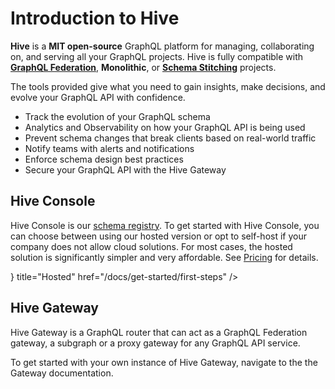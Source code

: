 
# Introduction to Hive

**Hive** is a **MIT open-source** GraphQL platform for managing, collaborating on, and serving all
your GraphQL projects. Hive is fully compatible with [**GraphQL Federation**](/federation),
**Monolithic**, or [**Schema Stitching**](https://the-guild.dev/graphql/stitching) projects.

The tools provided give what you need to gain insights, make decisions, and evolve your GraphQL API
with confidence.

- Track the evolution of your GraphQL schema
- Analytics and Observability on how your GraphQL API is being used
- Prevent schema changes that break clients based on real-world traffic
- Notify teams with alerts and notifications
- Enforce schema design best practices
- Secure your GraphQL API with the Hive Gateway

## Hive Console

Hive Console is our [schema registry](/docs/schema-registry). To get started with Hive Console, you can choose between using our hosted version or opt to
self-host if your company does not allow cloud solutions. For most cases, the hosted solution is
significantly simpler and very affordable. See [Pricing](/pricing) for details.

<Cards>
  <Cards.Card
    arrow
    icon={
      <svg
        width="60"
        height="28"
        viewBox="0 0 57 61"
        fill="none"
        xmlns="http://www.w3.org/2000/svg"
      >
        <path
          fillRule="evenodd"
          clipRule="evenodd"
          d="M0 16.1C0 17.7999 0.900024 19.2999 2.30005 20.1C2.45459 20.203 2.63562 20.2794 2.81592 20.343C2.9856 20.403 3.15454 20.4515 3.30005 20.5H3.40002C3.45203 20.552 3.53125 20.577 3.60925 20.589C3.68115 20.6 3.75208 20.6 3.80005 20.6H3.90002H4.5H5H5.1001C5.15015 20.6 5.2251 20.575 5.30005 20.55C5.375 20.525 5.44995 20.5 5.5 20.5H5.6001C5.65015 20.5 5.7251 20.475 5.80005 20.45C5.875 20.425 5.94995 20.4 6 20.4C7.69995 19.7001 9 18.1 9 16.1C9 15.8784 8.94543 15.7114 8.91699 15.5186C8.90686 15.4502 8.90002 15.3785 8.90002 15.3L27.7 4.5C28 4.40002 28.3 4.30005 28.6001 4.30005C28.9 4.30005 29.2 4.30005 29.5 4.5L45.4 13.7C46 12.2999 46.9 11.1001 48.1001 10.3L31.7 0.800049C30.8 0.300049 29.8 0 28.7 0C27.7 0 26.6 0.300049 25.7 0.800049L6.40002 11.9C5.90002 11.6 5.30005 11.5 4.6001 11.5C2.1001 11.5 0 13.6 0 16.1ZM55.1001 19.5C56.1001 18.7 56.7 17.5 56.7 16.1C56.7 13.6 54.6 11.5 52 11.5C51.5 11.5 51 11.6 50.6001 11.7C50.4 11.7999 50.3 11.8 50.1001 11.9C50.1001 12 50 12 50 12C49.9236 12.0382 49.8618 12.0618 49.8091 12.0819C49.7236 12.1146 49.6619 12.1382 49.6001 12.2C49.6001 12.2999 49.5 12.3 49.5 12.3C49.2 12.5 49 12.7 48.7 13C48.6499 13.05 48.6 13.125 48.55 13.2C48.5 13.275 48.45 13.3501 48.4 13.4C47.8 14.2001 47.5 15.1 47.5 16.1C47.5 18.2 48.9 19.9 50.8 20.5V41.2C50.8 41.8999 50.5 42.5 49.9 42.8L34.3 51.8C35.2 52.9 35.7 54.4 35.7 55.9L52.1001 46.5C53.9 45.4 55.1001 43.3999 55.1001 41.2V19.5ZM33.295 56.3519C33.3 56.261 33.3 56.1737 33.3 56.1C33.3 55.9 33.3 55.8 33.4 55.8V55.6V55.3V55.1C33.3425 55.0425 33.3181 55.0181 33.3077 54.9886C33.3 54.9669 33.3 54.9425 33.3 54.9C33.3 54.8 33.2 54.7999 33.2 54.7C33.1 54.6 33.1001 54.6 33.1001 54.5C33.1001 54.5 33.0583 54.4583 33.0288 54.4019C33.0126 54.3708 33 54.3354 33 54.3C32.9 54.3 32.9 54.2 32.9 54.2C32.9 54.2 32.8 54.1 32.8 54C32.7 54 32.7 53.9 32.7 53.9C32.6499 53.8501 32.625 53.8 32.6 53.75C32.575 53.7 32.55 53.6499 32.5 53.6V53.5C31.6 52.3 30.3 51.6 28.8 51.6C27.4 51.6 26.1 52.2 25.3 53.2L7.5 42.9C7 42.6 6.6001 42 6.6001 41.3V22.9C6 23.1 5.30005 23.2 4.6001 23.2C3.90002 23.2 3.09998 23 2.40002 22.8V41.3C2.40002 43.5 3.5 45.5 5.40002 46.6L24.4 57.6C25 59.4 26.7 60.7 28.7 60.7C31 60.7 32.8 59 33.2 56.9V56.8C33.2632 56.6738 33.2865 56.5076 33.295 56.3519ZM43.8319 24.9475L41.345 29.2535L43.8319 33.5596C44.056 33.9475 44.056 34.4257 43.8319 34.8137L40.9828 39.7468C40.7588 40.1349 40.3446 40.3739 39.8964 40.3739H34.9225L32.4355 44.6801C32.2114 45.068 31.7972 45.3071 31.349 45.3071H25.651C25.2028 45.3071 24.7886 45.068 24.5645 44.6801L22.0775 40.374H17.1036C16.6554 40.374 16.2412 40.135 16.0172 39.7469L13.1681 34.8137C12.944 34.4257 12.944 33.9476 13.1681 33.5596L15.655 29.2535L13.1681 24.9475C12.944 24.5594 12.944 24.0814 13.1681 23.6934L16.0172 18.7603C16.2412 18.3722 16.6554 18.1331 17.1036 18.1331H22.0775L24.5645 13.827C24.7886 13.439 25.2028 13.2 25.651 13.2H31.349C31.7972 13.2 32.2114 13.439 32.4355 13.827L34.9225 18.1331H39.8964C40.3446 18.1331 40.7588 18.3722 40.9828 18.7603L43.8319 23.6932C44.056 24.0813 44.056 24.5594 43.8319 24.9475ZM17.828 37.8656H22.0775L24.2023 34.1866L22.0775 30.5077H17.828L15.7032 34.1866L17.828 37.8656ZM17.828 27.9994H22.0775L24.2023 24.3203L22.0775 20.6414H17.828L15.7032 24.3203L17.828 27.9994ZM26.3754 42.7987H30.6248L32.7495 39.1199L30.6248 35.4409H26.3754L24.2505 39.1199L26.3754 42.7987ZM26.3752 25.5746L24.2505 29.2535L26.3752 32.9325H30.6248L32.7495 29.2535L30.6248 25.5746H26.3752ZM26.3754 23.0662H30.6248L32.7495 19.3872L30.6246 15.7084H26.3752L24.2505 19.3872L26.3754 23.0662ZM34.9225 37.8656H39.172L41.2968 34.1866L39.172 30.5077H34.9225L32.7977 34.1866L34.9225 37.8656ZM34.9225 27.9994H39.172L41.2968 24.3204L39.172 20.6415H34.9225L32.7977 24.3204L34.9225 27.9994Z"
          fill="#eab308"
        />
      </svg>
    }
    title="Hosted"
    href="/docs/get-started/first-steps"
  />
  <Cards.Card arrow title="Self-Hosted" href="/docs/self-hosting/get-started" />
</Cards>

## Hive Gateway

Hive Gateway is a GraphQL router that can act as a GraphQL Federation gateway, a subgraph or a proxy
gateway for any GraphQL API service.

To get started with your own instance of Hive Gateway, navigate to the the Gateway documentation.

<Cards>
  <Cards.Card arrow title="Get Started" href="/docs/gateway" />
</Cards>
